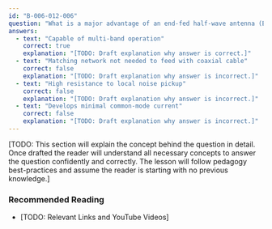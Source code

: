 ```yaml
---
id: "B-006-012-006"
question: "What is a major advantage of an end-fed half-wave antenna (EFHW)?"
answers:
  - text: "Capable of multi-band operation"
    correct: true
    explanation: "[TODO: Draft explanation why answer is correct.]"
  - text: "Matching network not needed to feed with coaxial cable"
    correct: false
    explanation: "[TODO: Draft explanation why answer is incorrect.]"
  - text: "High resistance to local noise pickup"
    correct: false
    explanation: "[TODO: Draft explanation why answer is incorrect.]"
  - text: "Develops minimal common-mode current"
    correct: false
    explanation: "[TODO: Draft explanation why answer is incorrect.]"
---
```


[TODO: This section will explain the concept behind the question in detail. Once drafted the reader will understand all necessary concepts to answer the question confidently and correctly. The lesson will follow pedagogy best-practices and assume the reader is starting with no previous knowledge.]

### Recommended Reading

- [TODO: Relevant Links and YouTube Videos]

